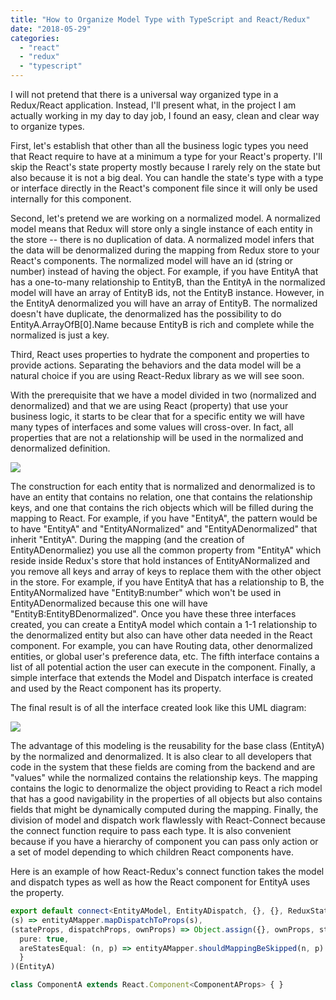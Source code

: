```yaml
---
title: "How to Organize Model Type with TypeScript and React/Redux"
date: "2018-05-29"
categories: 
  - "react"
  - "redux"
  - "typescript"
---
```


I will not pretend that there is a universal way organized type in a Redux/React application. Instead, I'll present what, in the project I am actually working in my day to day job, I found an easy, clean and clear way to organize types.

First, let's establish that other than all the business logic types you need that React require to have at a minimum a type for your React's property. I'll skip the React's state property mostly because I rarely rely on the state but also because it is not a big deal. You can handle the state's type with a type or interface directly in the React's component file since it will only be used internally for this component.

Second, let's pretend we are working on a normalized model. A normalized model means that Redux will store only a single instance of each entity in the store -- there is no duplication of data. A normalized model infers that the data will be denormalized during the mapping from Redux store to your React's components. The normalized model will have an id (string or number) instead of having the object. For example, if you have EntityA that has a one-to-many relationship to EntityB, than the EntityA in the normalized model will have an array of EntityB ids, not the EntityB instance. However, in the EntityA denormalized you will have an array of EntityB. The normalized doesn't have duplicate, the denormalized has the possibility to do EntityA.ArrayOfB[0].Name because EntityB is rich and complete while the normalized is just a key.

Third, React uses properties to hydrate the component and properties to provide actions. Separating the behaviors and the data model will be a natural choice if you are using React-Redux library as we will see soon.

With the prerequisite that we have a model divided in two (normalized and denormalized) and that we are using React (property) that use your business logic, it starts to be clear that for a specific entity we will have many types of interfaces and some values will cross-over. In fact, all properties that are not a relationship will be used in the normalized and denormalized definition.

![](images/TypeScriptReduxModelsOrganization-1.png)

The construction for each entity that is normalized and denormalized is to have an entity that contains no relation, one that contains the relationship keys, and one that contains the rich objects which will be filled during the mapping to React. For example, if you have "EntityA", the pattern would be to have "EntityA" and "EntityANormalized" and "EntityADenormalized" that inherit "EntityA". During the mapping (and the creation of EntityADenormaliez) you use all the common property from "EntityA" which reside inside Redux's store that hold instances of EntityANormalized and you remove all keys and array of keys to replace them with the other object in the store. For example, if you have EntityA that has a relationship to B, the EntityANormalized have "EntityB:number" which won't be used in EntityADenormalized because this one will have "EntityB:EntityBDenormalized". Once you have these three interfaces created, you can create a EntityA model which contain a 1-1 relationship to the denormalized entity but also can have other data needed in the React component. For example, you can have Routing data, other denormalized entities, or global user's preference data, etc. The fifth interface contains a list of all potential action the user can execute in the component. Finally, a simple interface that extends the Model and Dispatch interface is created and used by the React component has its property.

The final result is of all the interface created look like this UML diagram: 

![](images/TypeScriptReduxModelsOrganization.png)

The advantage of this modeling is the reusability for the base class (EntityA) by the normalized and denormalized. It is also clear to all developers that code in the system that these fields are coming from the backend and are "values" while the normalized contains the relationship keys. The mapping contains the logic to denormalize the object providing to React a rich model that has a good navigability in the properties of all objects but also contains fields that might be dynamically computed during the mapping. Finally, the division of model and dispatch work flawlessly with React-Connect because the connect function require to pass each type. It is also convenient because if you have a hierarchy of component you can pass only action or a set of model depending to which children React components have.

Here is an example of how React-Redux's connect function takes the model and dispatch types as well as how the React component for EntityA uses the property. 
```typescript
export default connect<EntityAModel, EntityADispatch, {}, {}, ReduxState>( (s) => entityAMapper.mapStateToProps(s), 
(s) => entityAMapper.mapDispatchToProps(s), 
(stateProps, dispatchProps, ownProps) => Object.assign({}, ownProps, stateProps, dispatchProps), { 
  pure: true, 
  areStatesEqual: (n, p) => entityAMapper.shouldMappingBeSkipped(n, p) 
  } 
)(EntityA)

class ComponentA extends React.Component<ComponentAProps> { } 
``` 

